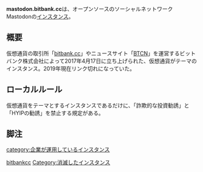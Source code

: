 {{infobox instance
|Name = {{Ruby|Mastodon by bitbank.cc|マストドン バイ ビットバンク シーシー}}
|Domain = <s><nowiki>https://mastodon.bitbank.cc</nowiki></s>
|Country = 日本
|Admin = ビットバンク株式会社
|Start = 2017年4月17日<ref>https://bitcoinbank.co.jp/2017/04/280</ref>
|Kifu = なし
|Alias = ビックバンクドン
}}'''mastodon.bitbank.cc'''は、オープンソースのソーシャルネットワークMastodonの[[インスタンス]]。

== 概要 ==
仮想通貨の取引所「[https://bitbank.cc bitbank.cc]」やニュースサイト「[https://btcnews.jp BTCN]」を運営するビットバンク株式会社によって2017年4月17日に立ち上げられた、仮想通貨がテーマのインスタンス。2019年現在リンク切れになっていた。

==ローカルルール==
仮想通貨をテーマとするインスタンスであるだけに、「詐欺的な投資勧誘」と「HYIPの勧誘」を禁止する規定がある。

==脚注==
<references />

[[Category:日本のインスタンス|bitbankcc]]
[[category:企業が運用しているインスタンス]]
[[Category:消滅したインスタンス]]